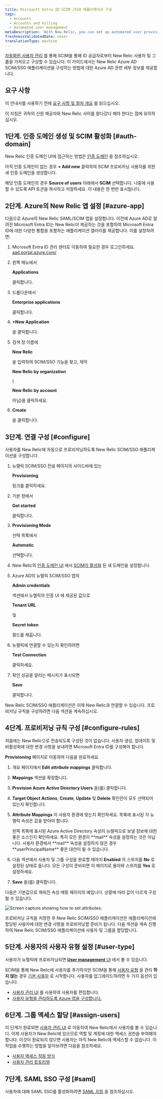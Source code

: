 ```yaml
---
title: Microsoft Entra ID SCIM /SSO 애플리케이션 구성
tags:
  - Accounts
  - Accounts and billing
  - Automated user management
metaDescription: 'With New Relic, you can set up automated user provisioning and management for Azure Active Directory (AD) SSO.'
freshnessValidatedDate: never
translationType: machine
---
```



[자동화된 사용자 관리](/docs/accounts/accounts/automated-user-management/automated-user-provisioning-single-sign) 를 통해 SCIM을 통해 ID 공급자로부터 New Relic 사용자 및 그룹을 가져오고 구성할 수 있습니다. 이 가이드에서는 New Relic Azure AD SCIM/SSO 애플리케이션을 구성하는 방법에 대한 Azure AD 관련 세부 정보를 제공합니다.

## 요구 사항

이 안내서를 사용하기 전에 [요구 사항 및 절차 개요](/docs/assign-users-automated-provisioning-allow-single-sign#requirements) 를 읽으십시오.

이 지침은 귀하의 신원 제공자와 New Relic 사이를 왔다갔다 해야 한다는 점에 유의하십시오.

## 1단계. 인증 도메인 생성 및 SCIM 활성화 [#auth-domain]

New Relic 인증 도메인 UI에 접근하는 방법은 [인증 도메인](/docs/accounts/accounts-billing/new-relic-one-user-management/authentication-domains-saml-sso-scim-more/#ui) 을 참조하십시오.

아직 인증 도메인이 없는 경우 <DNT>**+ Add new**</DNT> 클릭하여 SCIM 프로비저닝 사용자를 위한 새 인증 도메인을 생성합니다.

해당 인증 도메인의 경우 <DNT>**Source of users**</DNT> 아래에서 <DNT>**SCIM**</DNT> 선택합니다. 나중에 사용할 수 있도록 API 토큰을 복사하고 저장하세요. 이 내용은 한 번만 표시됩니다.

## 2단계. Azure의 New Relic 앱 설정 [#azure-app]

다음으로 Azure의 New Relic SAML/SCIM 앱을 설정합니다. 이전에 Azure AD로 알려진 Microsoft Entra ID는 New Relic이 제공하는 것을 포함하여 Microsoft Entra ID에 대한 다양한 통합을 포함하는 애플리케이션 갤러리를 제공합니다. 이를 설정하려면:

1. Microsoft Entra ID 관리 센터로 이동하여 필요한 경우 로그인하세요. [aad.portal.azure.com/](https://aad.portal.azure.com/)

2. 왼쪽 메뉴에서

   <DNT>**Applications**</DNT>

   클릭합니다.

3. 드롭다운에서

   <DNT>**Enterprise applications**</DNT>

   클릭합니다.

4. <DNT>**+New Application**</DNT>

   을 클릭합니다.

5. 검색 창 이름에

   <DNT>**New Relic**</DNT>

   을 입력하여 SCIM/SSO 기능을 찾고, 제작

   <DNT>**New Relic by organization**</DNT>

   (

   <DNT>**New Relic by account**</DNT>

   아님)을 클릭하세요.

6. <DNT>**Create**</DNT>

   을 클릭합니다.

## 3단계. 연결 구성 [#configure]

사용자를 New Relic에 자동으로 프로비저닝하도록 New Relic SCIM/SSO 애플리케이션을 구성합니다.

1. 뉴렐릭 SCIM/SSO 전설 페이지의 사이드바에 있는

   <DNT>**Provisioning**</DNT>

   링크를 클릭하세요.

2. 기본 창에서

   <DNT>**Get started**</DNT>

   클릭합니다.

3. <DNT>**Provisioning Mode**</DNT>

   선택 목록에서

   <DNT>**Automatic**</DNT>

   선택합니다.

4. New Relic의 [인증 도메인 UI](/docs/accounts/accounts-billing/new-relic-one-user-management/authentication-domains-saml-sso-scim-more) 에서 [SCIM이 활성화](/docs/accounts/accounts-billing/new-relic-one-user-management/authentication-domains-saml-sso-scim-more#source-users) 된 새 도메인을 설정합니다.

5. Azure AD의 뉴렐릭 SCIM/SSO 앱의

   <DNT>**Admin credentials**</DNT>

   섹션에서 뉴렐릭의 인증 UI 에 제공된 값으로

   <DNT>**Tenant URL**</DNT>

   및

   <DNT>**Secret token**</DNT>

   필드를 채웁니다.

6. 뉴렐릭에 연결할 수 있는지 확인하려면

   <DNT>**Test Connection**</DNT>

   클릭하세요.

7. 확인 성공을 알리는 메시지가 표시되면

   <DNT>**Save**</DNT>

   클릭합니다.

New Relic SCIM/SSO 애플리케이션은 이제 New Relic과 연결할 수 있습니다. 프로비저닝 규칙을 구성하려면 다음 섹션을 계속하십시오.

## 4단계. 프로비저닝 규칙 구성 [#configure-rules]

처음에는 New Relic으로 전송되도록 구성된 것이 없습니다. 사용자 생성, 업데이트 및 비활성화에 대한 변경 사항을 보내려면 Microsoft Entra ID를 구성해야 합니다.

<DNT>**Provisioning**</DNT> 페이지로 이동하여 다음을 완료하세요.

1. 개요 페이지에서 <DNT>**Edit attribute mappings**</DNT> 클릭합니다.

2. <DNT>**Mappings**</DNT> 섹션을 확장합니다.

3. <DNT>**Provision Azure Active Directory Users**</DNT> 을(를) 클릭합니다.

4. <DNT>**Target Object Actions**</DNT>, <DNT>**Create**</DNT>, <DNT>**Update**</DNT> 및 <DNT>**Delete**</DNT> 확인란이 모두 선택되어 있는지 확인합니다.

5. <DNT>**Attribute Mappings**</DNT> 이 사용자 환경에 맞는지 확인하세요. 목록에 표시된 각 뉴렐릭 속성은 값을 받아야 합니다.

   <Callout variant="tip">
     왼쪽 목록에 표시된 Azure Active Directory 속성이 뉴렐릭으로 보낼 정보에 대한 좋은 소스인지 확인하세요. 특히 모든 환경이 <DNT>**mail**</DNT> 속성을 설정하는 것은 아닙니다. 사용자 환경에서 <DNT>**mail**</DNT> 속성을 설정하지 않은 경우 <DNT>**userPrincipalName**</DNT> 좋은 대안이 될 수 있습니다.
   </Callout>

6. 다음 섹션에서 사용자 및 그룹 구성을 완료할 때까지 <DNT>**Enabled**</DNT> 의 스위치를 <DNT>**No**</DNT> 로 설정된 상태로 둡니다. 모든 구성이 준비되면 이 페이지로 돌아와 스위치를 <DNT>**Yes**</DNT> 로 설정하세요.

7. <DNT>**Save**</DNT> 을(를) 클릭합니다.

다음은 기본값으로 채워진 속성 매핑 페이지의 예입니다. 상황에 따라 값이 다르게 구성될 수 있습니다.

<img
  title="Azure_AD_Provisioning_Attribute_Mapping.png"
  alt="Screen capture showing how to set attributes."
  src={accountsAzureADAttributeMapping}
/>

프로비저닝 규칙을 저장한 후 New Relic SCIM/SSO 애플리케이션은 애플리케이션에 할당된 사용자에 대한 변경 사항을 프로비저닝할 준비가 됩니다. 다음 섹션을 계속 진행하여 New Relic SCIM/SSO 애플리케이션에 사용자 및 그룹을 할당합니다.

## 5단계. 사용자의 사용자 유형 설정 [#user-type]

사용자가 뉴렐릭에 프로비저닝되면 [<DNT>**User management**</DNT> UI](/docs/accounts/accounts-billing/new-relic-one-user-management/user-management-ui-and-tasks#where) 에서 볼 수 있습니다.

SCIM을 통해 New Relic에 사용자를 추가하지만 SCIM을 통해 [사용자 유형](/docs/accounts/accounts-billing/new-relic-one-user-management/user-type) 을 관리 **하지 않는** 경우 [기본 사용자](/docs/accounts/accounts-billing/new-relic-one-user-management/user-type) 로 시작합니다. 사용자를 업그레이드하려면 두 가지 옵션이 있습니다.

* [사용자 관리 UI](/docs/accounts/accounts-billing/new-relic-one-user-management/user-management-ui-and-tasks#edit-user-type) 를 사용하여 사용자를 편집합니다.
* [사용자 유형을 관리하도록 Azure 앱을 구성합니다.](/docs/accounts/accounts-billing/new-relic-one-user-management/authentication-domains-saml-sso-scim-more/#manage-user-type-scim)

## 6단계. 그룹 액세스 할당 [#assign-users]

이 단계가 완료되면 [사용자 관리 UI](/docs/accounts/accounts-billing/new-relic-one-user-management/user-management-ui-and-tasks#where) 로 이동하여 New Relic에서 사용자를 볼 수 있습니다. 이제 사용자가 New Relic에 있으므로 역할 및 계정에 대한 액세스 권한을 부여해야 합니다. 이것이 완료되지 않으면 사용자는 아직 New Relic에 액세스할 수 없습니다. 이 작업을 수행하는 방법을 알아보려면 다음을 참조하세요.

* [사용자 액세스 작동 방식](/docs/accounts/accounts-billing/new-relic-one-user-management/user-management-concepts#understand-concepts)
* [사용자 관리 튜토리얼](/docs/accounts/accounts-billing/new-relic-one-user-management/tutorial-add-new-user-groups-roles-new-relic-one-user-model/)

## 7단계. SAML SSO 구성 [#saml]

사용자에 대해 SAML SSO를 활성화하려면 [SAML 지침](/docs/accounts/accounts-billing/new-relic-one-user-management/authentication-domains-saml-sso-scim-more/#authentication) 을 참조하십시오.